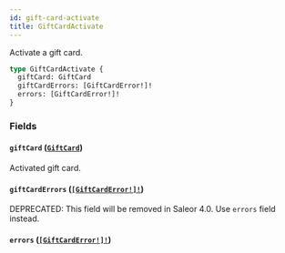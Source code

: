 ```yaml
---
id: gift-card-activate
title: GiftCardActivate
---
```


Activate a gift card.

```graphql
type GiftCardActivate {
  giftCard: GiftCard
  giftCardErrors: [GiftCardError!]!
  errors: [GiftCardError!]!
}
```

### Fields

#### `giftCard` ([`GiftCard`](/developer/api-reference/objects/gift-card))

Activated gift card.

#### `giftCardErrors` ([`[GiftCardError!]!`](/developer/api-reference/objects/gift-card-error))

<span class="badge badge--warning">DEPRECATED: This field will be removed in Saleor 4.0. Use `errors` field instead.</span>

#### `errors` ([`[GiftCardError!]!`](/developer/api-reference/objects/gift-card-error))
